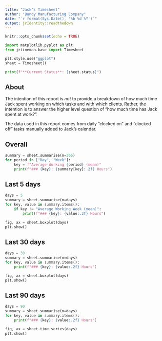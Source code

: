 ```yaml
---
title: "Jack's Timesheet"
author: "Bundy Manufacturing Company"
date: "`r format(Sys.Date(), '%b %d %Y')`"
output: jrIdentity::readthedown
---
```


```r
knitr::opts_chunk$set(echo = TRUE)
```

```python
import matplotlib.pyplot as plt
from jrtimeman.base import Timesheet
```

```python
plt.style.use("ggplot")
sheet = Timesheet()
```

```python
print(f"**Current Status**: {sheet.status}")
```

## About

The intention of this report is _not_ to provide a breakdown of how much time
Jack spent working on which tasks and with which clients. Rather, the intention
is to answer the higher level question of "how much time has Jack spent at
work?".

The data used in this report comes from daily "clocked on" and "clocked off"
tasks manually added to Jack's calendar.

## Overall

```python
summary = sheet.summarise(n=365)
for period in ["Day", "Week"]:
    key = f"Average Working {period} (mean)"
    print(f"### {key}: {summary[key]:.2f} Hours")
```


## Last 5 days

```python
days = 5
summary = sheet.summarise(n=days)
for key, value in summary.items():
    if key != "Average Working Week (mean)":
        print(f"### {key}: {value:.2f} Hours")
```

```python
fig, ax = sheet.boxplot(days)
plt.show()
```

## Last 30 days

```python
days = 30
summary = sheet.summarise(n=days)
for key, value in summary.items():
    print(f"### {key}: {value:.2f} Hours")
```

```python
fig, ax = sheet.boxplot(days)
plt.show()
```

## Last 90 days

```python
days = 90
summary = sheet.summarise(n=days)
for key, value in summary.items():
    print(f"### {key}: {value:.2f} Hours")
```

```python
fig, ax = sheet.time_series(days)
plt.show()
```
